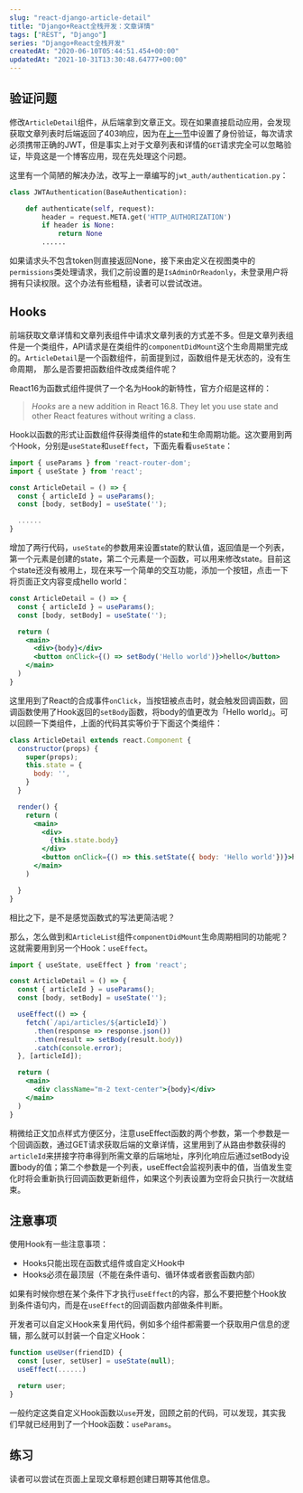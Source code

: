 ```yaml
---
slug: "react-django-article-detail"
title: "Django+React全栈开发：文章详情"
tags: ["REST", "Django"]
series: "Django+React全栈开发"
createdAt: "2020-06-10T05:44:51.454+00:00"
updatedAt: "2021-10-31T13:30:48.64777+00:00"
---
```


## 验证问题

修改`ArticleDetail`组件，从后端拿到文章正文。现在如果直接启动应用，会发现获取文章列表时后端返回了403响应，因为在[上一节](https://elliot00.com/posts/react-django-jwt)中设置了身份验证，每次请求必须携带正确的JWT，但是事实上对于文章列表和详情的`GET`请求完全可以忽略验证，毕竟这是一个博客应用，现在先处理这个问题。

这里有一个简陋的解决办法，改写上一章编写的`jwt_auth/authentication.py`：

```python
class JWTAuthentication(BaseAuthentication):

    def authenticate(self, request):
        header = request.META.get('HTTP_AUTHORIZATION')
        if header is None:
            return None
        ......
```

如果请求头不包含token则直接返回None，接下来由定义在视图类中的`permissions`类处理请求，我们之前设置的是`IsAdminOrReadonly`，未登录用户将拥有只读权限。这个办法有些粗糙，读者可以尝试改进。

## Hooks

前端获取文章详情和文章列表组件中请求文章列表的方式差不多。但是文章列表组件是一个类组件，API请求是在类组件的`componentDidMount`这个生命周期里完成的。`ArticleDetail`是一个函数组件，前面提到过，函数组件是无状态的，没有生命周期， 那么是否要把函数组件改成类组件呢？

React16为函数式组件提供了一个名为Hook的新特性，官方介绍是这样的：

> *Hooks* are a new addition in React 16.8. They let you use state and other React features without writing a class.

Hook以函数的形式让函数组件获得类组件的state和生命周期功能。这次要用到两个Hook，分别是`useState`和`useEffect`，下面先看看`useState`：

```jsx
import { useParams } from 'react-router-dom';
import { useState } from 'react';

const ArticleDetail = () => {
  const { articleId } = useParams();
  const [body, setBody] = useState('');

  ......
}

```

增加了两行代码，`useState`的参数用来设置state的默认值，返回值是一个列表，第一个元素是创建的state，第二个元素是一个函数，可以用来修改state。目前这个state还没有被用上，现在来写一个简单的交互功能，添加一个按钮，点击一下将页面正文内容变成hello world：

```jsx
const ArticleDetail = () => {
  const { articleId } = useParams();
  const [body, setBody] = useState('');

  return (
    <main>
      <div>{body}</div>
      <button onClick={() => setBody('Hello world')}>hello</button>
    </main>
  )
}
```

这里用到了React的合成事件`onClick`，当按钮被点击时，就会触发回调函数，回调函数使用了Hook返回的`setBody`函数，将body的值更改为「Hello world」。可以回顾一下类组件，上面的代码其实等价于下面这个类组件：

```jsx
class ArticleDetail extends react.Component {
  constructor(props) {
    super(props);
    this.state = {
      body: '',
    }
  }

  render() {
    return (
      <main>
        <div>
          {this.state.body}
        </div>
        <button onClick={() => this.setState({ body: 'Hello world'})}>hello</button>
      </main>
    )

  }
}
```

相比之下，是不是感觉函数式的写法更简洁呢？

那么，怎么做到和`ArticleList`组件`componentDidMount`生命周期相同的功能呢？这就需要用到另一个Hook：`useEffect`。

```jsx
import { useState, useEffect } from 'react';

const ArticleDetail = () => {
  const { articleId } = useParams();
  const [body, setBody] = useState('');

  useEffect(() => {
    fetch(`/api/articles/${articleId}`)
      .then(response => response.json())
      .then(result => setBody(result.body))
      .catch(console.error);
  }, [articleId]);

  return (
    <main>
      <div className="m-2 text-center">{body}</div>
    </main>
  )
}
```

稍微给正文加点样式方便区分，注意useEffect函数的两个参数，第一个参数是一个回调函数，通过GET请求获取后端的文章详情，这里用到了从路由参数获得的`articleId`来拼接字符串得到所需文章的后端地址，序列化响应后通过setBody设置body的值；第二个参数是一个列表，useEffect会监视列表中的值，当值发生变化时将会重新执行回调函数更新组件，如果这个列表设置为空将会只执行一次就结束。

## 注意事项

使用Hook有一些注意事项：

- Hooks只能出现在函数式组件或自定义Hook中
- Hooks必须在最顶层（不能在条件语句、循环体或者嵌套函数内部）

如果有时候你想在某个条件下才执行`useEffect`的内容，那么不要把整个Hook放到条件语句内，而是在`useEffect`的回调函数内部做条件判断。

开发者可以自定义Hook来复用代码，例如多个组件都需要一个获取用户信息的逻辑，那么就可以封装一个自定义Hook：

```jsx
function useUser(friendID) {
  const [user, setUser] = useState(null);
  useEffect(......)

  return user;
}
```

一般约定这类自定义Hook函数以`use`开发，回顾之前的代码，可以发现，其实我们早就已经用到了一个Hook函数：`useParams`。

## 练习

读者可以尝试在页面上呈现文章标题创建日期等其他信息。
